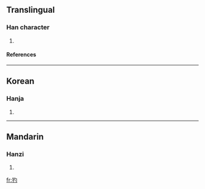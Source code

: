==Translingual==
===Han character===
{{Han char|rn=94|rad=犬|as=03|sn=6|four=|canj=大竹心戈 (KHPI)}}
# {{defn|Han|sort=犬03}}
====References====
{{Han ref|kx=0706.150|dkj=20249|dj=1119.070|hdz=21333.080|uh=72B3|ud=29363}}

----
==Korean==
===Hanja===
{{ko-hanja|hangeul=작|eumhun=|rv=jak|mr=chak|y=cak}}
# {{defn|Korean}}

----
==Mandarin==
===Hanzi===
{{cmn-hanzi|pin=[[án]] (an2), [[chuó]] (chuo2), [[hān]] (han1), [[jiàn]] (jian4)|wg=an<sup>2</sup>, ch'o<sup>2</sup>, han<sup>1</sup>, chien<sup>4</sup>}}
# {{defn|Mandarin}}

[[fr:犳]]